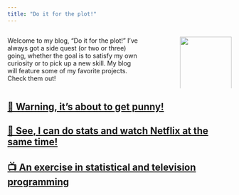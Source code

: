 ```yaml
---
title: "Do it for the plot!"
---
```


:::: {.columns}

::: {.column width="65%"}

Welcome to my blog, "Do it for the plot!" I've always got a side quest (or two or three) going, whether the goal is to satisfy my own curiosity or to pick up a new skill. My blog will feature some of my favorite projects. Check them out!

:::

::: {.column width="10%"}
<!-- empty column to create gap -->
:::

::: {.column width="25%"}

<img src="blog_logo.png" style="height: 100%; width: 100%; object-fit: contain"/>

:::

::::




## [🚨 Warning, it's about to get punny!](posts/hello_world/index.qmd)

## [🍿 See, I can do stats and watch Netflix at the same time!](posts/tv_ratings/index.qmd)

## [📺 An exercise in statistical and television programming](posts/side_quests/index.qmd)
